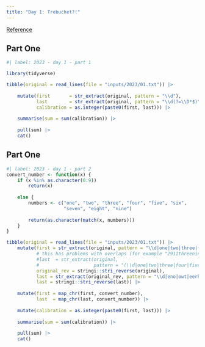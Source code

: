 ```yaml
---
title: "Day 1: Trebuchet?!"
---
```


[Reference](https://adventofcode.com/2022/day/1)

## Part One

```r
#| label: 2023 - day 1 - part 1

library(tidyverse)

tibble(original = read_lines(file = "inputs/2023/01.txt")) |> 
    
    mutate(first       = str_extract(original, pattern = "\\d"),
           last        = str_extract(original, pattern = "\\d(?=\\D*$)"),
           calibration = as.integer(paste0(first, last))) |> 
    
    summarise(sum = sum(calibration)) |>
    
    pull(sum) |> 
    cat()
```

## Part One

```r
#| label: 2023 - day 1 - part 2
convert_number <- function(x) {
    if (x %in% as.character(0:9))
        return(x)
    
    else {
        numbers <- c("one", "two", "three", "four", "five", "six",
                     "seven", "eight", "nine")
        
        return(as.character(match(x, numbers)))
    }
}

tibble(original = read_lines(file = "inputs/2023/01.txt")) |> 
    mutate(first = str_extract(original, pattern = "\\d|one|two|three|four|five|six|seven|eight|nine"),
           # this has problems with overlaps (for example "2911threeninesdvxvheightwobm" matches "eight" not "two")
           #last  = str_extract(original,
           #                    pattern = "(\\d|one|two|three|four|five|six|seven|eight|nine)(?!.*(\\d|one|two|three|four|five|six|seven|eight|nine).*$)")
           original_rev = stringi::stri_reverse(original),
           last = str_extract(original_rev, pattern = "\\d|eno|owt|eerht|ruof|evif|xis|neves|thgie|enin"),
           last = stringi::stri_reverse(last)) |> 
    
    mutate(first = map_chr(first, convert_number),
           last  = map_chr(last, convert_number)) |> 
    
    mutate(calibration = as.integer(paste0(first, last))) |> 
    
    summarise(sum = sum(calibration)) |>
    
    pull(sum) |> 
    cat()
```
